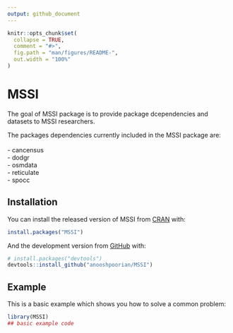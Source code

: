 ```yaml
---
output: github_document
---
```


<!-- README.md is generated from README.Rmd. Please edit that file -->

```r
knitr::opts_chunk$set(
  collapse = TRUE,
  comment = "#>",
  fig.path = "man/figures/README-",
  out.width = "100%"
)
```

# MSSI

<!-- badges: start -->
<!-- badges: end -->

The goal of MSSI package is to provide package dcependencies and datasets to MSSI researchers. 

The packages dependencies currently included in the MSSI package are: \
\
  - cancensus \
  - dodgr \
  - osmdata \
  - reticulate \
  - spocc \

## Installation

You can install the released version of MSSI from [CRAN](https://CRAN.R-project.org) with:

``` r
install.packages("MSSI")
```

And the development version from [GitHub](https://github.com/) with:

``` r
# install.packages("devtools")
devtools::install_github("anooshpoorian/MSSI")
```
## Example

This is a basic example which shows you how to solve a common problem:

```r
library(MSSI)
## basic example code
```




